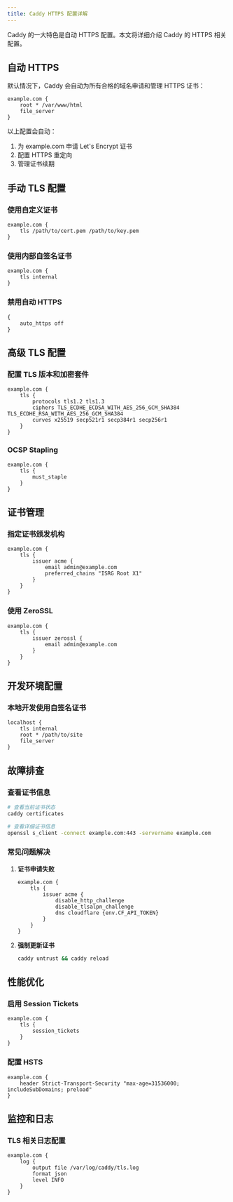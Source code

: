 ```yaml
---
title: Caddy HTTPS 配置详解
---
```


Caddy 的一大特色是自动 HTTPS 配置。本文将详细介绍 Caddy 的 HTTPS 相关配置。

## 自动 HTTPS

默认情况下，Caddy 会自动为所有合格的域名申请和管理 HTTPS 证书：

```caddyfile
example.com {
    root * /var/www/html
    file_server
}
```

以上配置会自动：
1. 为 example.com 申请 Let's Encrypt 证书
2. 配置 HTTPS 重定向
3. 管理证书续期

## 手动 TLS 配置

### 使用自定义证书

```caddyfile
example.com {
    tls /path/to/cert.pem /path/to/key.pem
}
```

### 使用内部自签名证书

```caddyfile
example.com {
    tls internal
}
```

### 禁用自动 HTTPS

```caddyfile
{
    auto_https off
}
```

## 高级 TLS 配置

### 配置 TLS 版本和加密套件

```caddyfile
example.com {
    tls {
        protocols tls1.2 tls1.3
        ciphers TLS_ECDHE_ECDSA_WITH_AES_256_GCM_SHA384 TLS_ECDHE_RSA_WITH_AES_256_GCM_SHA384
        curves x25519 secp521r1 secp384r1 secp256r1
    }
}
```

### OCSP Stapling

```caddyfile
example.com {
    tls {
        must_staple
    }
}
```

## 证书管理

### 指定证书颁发机构

```caddyfile
example.com {
    tls {
        issuer acme {
            email admin@example.com
            preferred_chains "ISRG Root X1"
        }
    }
}
```

### 使用 ZeroSSL

```caddyfile
example.com {
    tls {
        issuer zerossl {
            email admin@example.com
        }
    }
}
```

## 开发环境配置

### 本地开发使用自签名证书

```caddyfile
localhost {
    tls internal
    root * /path/to/site
    file_server
}
```

## 故障排查

### 查看证书信息

```bash
# 查看当前证书状态
caddy certificates

# 查看详细证书信息
openssl s_client -connect example.com:443 -servername example.com
```

### 常见问题解决

1. **证书申请失败**
   ```caddyfile
   example.com {
       tls {
           issuer acme {
               disable_http_challenge
               disable_tlsalpn_challenge
               dns cloudflare {env.CF_API_TOKEN}
           }
       }
   }
   ```

2. **强制更新证书**
   ```bash
   caddy untrust && caddy reload
   ```

## 性能优化

### 启用 Session Tickets

```caddyfile
example.com {
    tls {
        session_tickets
    }
}
```

### 配置 HSTS

```caddyfile
example.com {
    header Strict-Transport-Security "max-age=31536000; includeSubDomains; preload"
}
```

## 监控和日志

### TLS 相关日志配置

```caddyfile
example.com {
    log {
        output file /var/log/caddy/tls.log
        format json
        level INFO
    }
}
``` 
